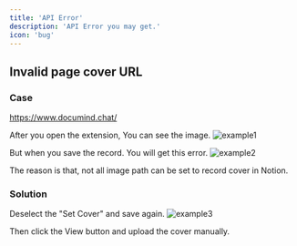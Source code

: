 ```yaml
---
title: 'API Error'
description: 'API Error you may get.'
icon: 'bug'
---
```


## Invalid page cover URL

### Case

https://www.documind.chat/ 

After you open the extension, You can see the image. 
<img
  className="rounded-2xl"
  src="/images/example1.png"
  alt="example1"
/>

But when you save the record. You will get this error.
<img
  className="rounded-2xl"
  src="/images/example2.png"
  alt="example2"
/>

The reason is that, not all image path can be set to record cover in Notion.

### Solution

Deselect the "Set Cover" and save again.
<img
  className="rounded-2xl"
  src="/images/example3.png"
  alt="example3"
/>

Then click the View button and upload the cover manually.